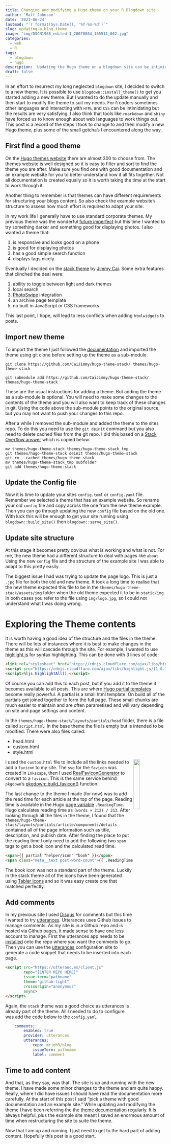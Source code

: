```yaml
---
title: Changing and modifying a Hugo theme on your R Blogdown site
author: 'Matt Johnson'
date: '2021-06-24'
lastmod: "`r format(Sys.Date(), '%Y-%m-%d')`"
slug: updating-a-blog-theme
image: "img/DSCN1968_edited-1_20070804_165511_002.jpg"
categories:
  - web
  - R
tags:
  - blogdown
  - hugo
description: 'Updating the Hugo theme on a blogdown site can be intimidating, the trick is to pick a theme with good documentation and an example site. Then you can use the example site to work out how to adjust the theme to your needs'
draft: false
---
```


In an effort to resurrect my long neglected `blogdown` site, I decided to switch to a new theme. It is possible to use `blogdown::install_theme()` to get you started adding a new theme. But I wanted to do the update manually and then start to modify the theme to suit my needs. For `R` coders sometimes other languages and interacting with `HTML` and `CSS` can be intimidating but the results are very satisfying. I also think that tools like `rmarkdown` and `shiny` have forced us to know enough about web languages to work things out. This post is a record of the steps I took to change to and then modify a new Hugo theme, plus some of the small gotcha's I encountered along the way.


## First find a good theme 

On the [Hugo themes website](https://themes.gohugo.io/) there are almost 300 to choose from. The themes website is well designed so it is easy to filter and sort to find the theme you are after. Make sure you find one with good documentation and an example website for you to better understand how it all fits together. Not all documentation is created equally so it is worth taking the time at the start to work through it. 

Another thing to remember is that themes can have different requirements for structuring your blogs content. So also check the example website's structure to assess how much effort is required to adapt your site. 

In my work life I generally have to use standard corporate themes. My previous theme was the wonderful [future imperfect](https://themes.gohugo.io/future-imperfect/) but this time I wanted to try something darker and something good for displaying photos. I also wanted a theme that:

1. is responsive and looks good on a phone
2. is good for displaying photos
3. has a good simple search function
4. displays tags nicely

Eventually I decided on the [stack theme](https://themes.gohugo.io/hugo-theme-stack/) by [Jimmy Cai](https://jimmycai.com/). Some extra features that clinched the deal were:

1. ability to toggle between light and dark themes
2. local search
3. [PhotoSwipe](https://photoswipe.com/) integration
4. an archive page template
5. no built in JavaScript or CSS frameworks

This last point, I hope, will lead to less conflicts when adding `htmlwidgets` to posts.


## Import new theme 

To import the theme I just followed the [documentation](https://docs.stack.jimmycai.com/getting-started) and imported the theme using git clone before setting up the theme as a sub-module.

```console
git clone https://github.com/CaiJimmy/hugo-theme-stack/ themes/hugo-theme-stack

git submodule add https://github.com/CaiJimmy/hugo-theme-stack/ themes/hugo-theme-stack
```

These are the usual instructions for adding a theme. But adding the theme as a sub-module is optional. You will need to make some changes to the contents of the theme and you will also want to keep track of these changes in git. Using the code above the sub-module points to the original source, but you may not want to push your changes to this repo. 

After a while I removed the sub-module and added the theme to the sites repo. To do this you need to use the `git deinit` command but you also need to delete cached files from the git repo. I did this based on a [Stack Overflow answer](https://stackoverflow.com/a/26752628/1498485) which is copied below.

```console
mv themes/hugo-theme-stack themes/hugo-theme-stack_tmp
git themes/hugo-theme-stack deinit themes/hugo-theme-stack
git rm --cached themes/hugo-theme-stack
mv themes/hugo-theme-stack_tmp subfolder
git add themes/hugo-theme-stack
```


## Update the Config file

Now it is time to update your sites `config.toml` or `config.yaml` file. Remember we selected a theme that has an example website. So rename your old `config` file and copy across the one from the new theme example. Then you can go through updating the new `config` file based on the old one. With luck this will be enough to get your site running using `blogdown::build_site()` then `blogdown::serve_site()`. 


## Update site structure 

At this stage it becomes pretty obvious what is working and what is not. For me, the new theme had a different structure to deal with pages like `about`. Using the new `config` file and the structure of the example site I was able to adapt to this pretty easily.

The biggest issue I had was trying to update the page logo. This is just a `.jpg` file for both the old and new theme. It took a long time to realise that the new theme expected this file to be in the `themes/hugo-theme-stack/assets/img` folder when the old theme expected it to be in `static/img`. In both cases you refer to the file using `img/logo.jpg`, so I could not understand what I was doing wrong.


# Exploring the Theme contents

It is worth having a good idea of the structure and the files in the theme. There will be lots of instances where it is best to make changes in the theme as this will cascade through the site. For example, I wanted to use [highlight.js](https://highlightjs.org/) for syntax highlighting. This can be done with 3 lines of code:

```html
<link rel="stylesheet" href="https://cdnjs.cloudflare.com/ajax/libs/highlight.js/11.0.1/styles/a11y-dark.min.css">
<script src="https://cdnjs.cloudflare.com/ajax/libs/highlight.js/11.0.1/highlight.min.js"></script>
<script>hljs.highlightAll();</script>
```

Of course you can add this to each post, but if you add it to the theme it becomes available to all posts. This are where [Hugo partial templates](https://gohugo.io/templates/partials/) become really powerful. A partial is a small html template. On build all of the partials get joined together to form the full page. These small chunks are much easier to maintain and are often parametised and will vary depending on site and page settings and content.

In the `themes/hugo-theme-stack/layouts/partials/head` folder, there is a file called `script.html`. In the base theme the file is empty but is intended to be modified. There were also files called:

  * head.html
  * custom.html
  * style.html
  
<style>
.right {
  display: block;
  float: right;
  width: 20%;
}
</style>

<img class = "right" src="../../fav3/favicon.svg"/>

I used the `custom.html` file to include all the links needed to add a `favicon` to my site. The `svg` for the `favicon` was created in `Inkscape`, then I used [RealFaviconGenerator](https://realfavicongenerator.net/) to convert to a `favicon`. This is the same service behind `pkgdown`'s [pkgdown::build_favicon()](https://pkgdown.r-lib.org/reference/build_favicons.html) function.

The last change to the theme I made (for now) was to add the read time for each article at the top of the page. Reading time is available in the Hugo [page variable](https://gohugo.io/variables/page/) `.ReadingTime`. Hugo calculates reading time as `(words + 212) / 213`. After looking through all the files in the theme, I found that the `themes/hugo-theme-stack/layouts/partials/article/components/details` contained all of the page information such as title, description, and publish date. After finding the place to put the reading time I only need to add the following two `span` tags to get a book icon and the calculated read time.

```html
<span>{{ partial "helper/icon" "book" }}</span>
<span class="meta__text post-word-count">{{ .ReadingTime }} min read</span>
```

The book icon was not a standard part of the theme. Luckily in the stack theme all of the icons have been generated using [Tabler Icons](https://tablericons.com/) and so it was easy create one that matched perfectly.


## Add comments

In my previous site I used [Disqus](https://blog.disqus.com/) for comments but this time I wanted to try [utterances](https://utteranc.es/). Utterances uses Github issues to manage comments. As my site is in a Github repo and is hosted via Github pages, it made sense to have one less account to manage. First the utterances app needs to be [installed](https://github.com/apps/utterances) onto the repo where you want the comments to go. Then you can use the [utterances](https://utteranc.es/) configuration site to generate a code snippet that needs to be inserted into each page.

```html
<script src="https://utteranc.es/client.js"
        repo="[ENTER REPO HERE]"
        issue-term="pathname"
        theme="github-light"
        crossorigin="anonymous"
        async>
</script>
```

Again, the `stack` theme was a good choice as utterances is already part of the theme. All I needed to do to configure was add the code below to the `config.yaml`.

```yaml
    comments:
        enabled: true
        provider: utterances
        utterances:
            repo: mrjoh3/blog
            issueTerm: pathname
            label: comment
```


## Time to add content

And that, as they say, was that. The site is up and running with the new theme. I have made some minor changes to the theme and am quite happy. Really, where I did have issues I should have read the documentation more carefully. At the start of this post I said "pick a theme with good documentation and an example site." While updating and modifying the theme I have been referring the the [theme documentation](https://docs.stack.jimmycai.com/) regularly. It is always helpful, plus the example site meant I saved an enormous amount of time when restructuring the site to suite the theme.

Now that I am up and running, I just need to get to the hard part of adding content. Hopefully this post is a good start.




